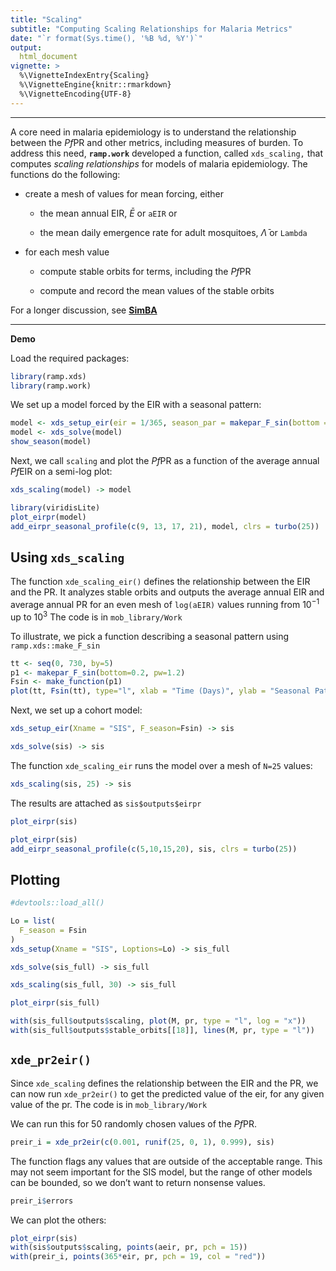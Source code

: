 ```yaml
---
title: "Scaling" 
subtitle: "Computing Scaling Relationships for Malaria Metrics" 
date: "`r format(Sys.time(), '%B %d, %Y')`"
output:
  html_document
vignette: >
  %\VignetteIndexEntry{Scaling}
  %\VignetteEngine{knitr::rmarkdown}
  %\VignetteEncoding{UTF-8}
---
```


***

A core need in malaria epidemiology is to understand the relationship between the *Pf*PR and other metrics, including measures of burden. To address this need, **`ramp.work`** developed a function, called `xds_scaling,` that computes *scaling relationships* for models of malaria epidemiology. The functions do the following:

+ create a mesh of values for mean forcing, either 

    - the mean annual EIR, $\bar E$ or `aEIR` or 
    
    - the mean daily emergence rate for adult mosquitoes, $\bar \Lambda$ or `Lambda`
    
+ for each mesh value 

    - compute stable orbits for terms, including the *Pf*PR
    
    - compute and record the mean values of the stable orbits 

For a longer discussion, see [**SimBA**](https://faculty.washington.edu/smitdave/simba/scaling.html)

***

**Demo** 

Load the required packages:

```r
library(ramp.xds)
library(ramp.work)
```


We set up a model forced by the EIR with a seasonal pattern: 

```r
model <- xds_setup_eir(eir = 1/365, season_par = makepar_F_sin(bottom = 0.2, pw=2))
model <- xds_solve(model)
show_season(model)
```
Next, we call `scaling` and plot the *Pf*PR as a function of the average annual *Pf*EIR on a semi-log plot:

```r
xds_scaling(model) -> model
```

```r
library(viridisLite)
plot_eirpr(model)
add_eirpr_seasonal_profile(c(9, 13, 17, 21), model, clrs = turbo(25))
```

## Using `xds_scaling`


The function `xde_scaling_eir()` defines the relationship between the EIR and the PR. It analyzes stable orbits and outputs the average annual EIR and average annual PR for an even mesh of `log(aEIR)` values running from $10^{-1}$ up to $10^{3}$ The code is in `mob_library/Work`

To illustrate, we pick a function describing a seasonal pattern using `ramp.xds::make_F_sin`

```r
tt <- seq(0, 730, by=5) 
p1 <- makepar_F_sin(bottom=0.2, pw=1.2)
Fsin <- make_function(p1)
plot(tt, Fsin(tt), type="l", xlab = "Time (Days)", ylab = "Seasonal Pattern")
```

Next, we set up a cohort model: 

```r
xds_setup_eir(Xname = "SIS", F_season=Fsin) -> sis
```

```r
xds_solve(sis) -> sis
```

The function `xde_scaling_eir` runs the model over a mesh of `N=25` values: 

```r
xds_scaling(sis, 25) -> sis
```

The results are attached as `sis$outputs$eirpr` 

```r
plot_eirpr(sis)
```


```r
plot_eirpr(sis)
add_eirpr_seasonal_profile(c(5,10,15,20), sis, clrs = turbo(25))
```

## Plotting 

```r
#devtools::load_all()
```

```r
Lo = list(
  F_season = Fsin
)
xds_setup(Xname = "SIS", Loptions=Lo) -> sis_full
```

```r
xds_solve(sis_full) -> sis_full
```

```r
xds_scaling(sis_full, 30) -> sis_full
```

```r
plot_eirpr(sis_full)
```


```r
with(sis_full$outputs$scaling, plot(M, pr, type = "l", log = "x"))
with(sis_full$outputs$stable_orbits[[18]], lines(M, pr, type = "l"))
```

## `xde_pr2eir()`

Since `xde_scaling` defines the relationship between the EIR and the PR, we can now run `xde_pr2eir()` to get the predicted value of the eir, for any given value of the pr. The code is in `mob_library/Work`


We can run this for 50 randomly chosen values of the *Pf*PR. 

```r
preir_i = xde_pr2eir(c(0.001, runif(25, 0, 1), 0.999), sis)
```

The function flags any values that are outside of the acceptable range. This may not seem important for the SIS model, but the range of other models can be bounded, so we don't want to return nonsense values.  

```r
preir_i$errors
```

We can plot the others:  

```r
plot_eirpr(sis)
with(sis$outputs$scaling, points(aeir, pr, pch = 15))
with(preir_i, points(365*eir, pr, pch = 19, col = "red"))
```


